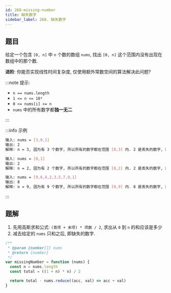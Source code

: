 ```yaml
---
id: 268-missing-number
title: 缺失数字
sidebar_label: 268. 缺失数字
---
```


## 题目

给定一个包含 `[0, n]` 中 `n` 个数的数组 `nums`, 找出 `[0, n]` 这个范围内没有出现在数组中的那个数.

**进阶**: 你能否实现线性时间复杂度, 仅使用额外常数空间的算法解决此问题?

:::note 提示:

- `n == nums.length`
- `1 <= n <= 10⁴`
- `0 <= nums[i] <= n`
- `nums` 中的所有数字都**独一无二**

:::

:::info 示例

```bash
输入: nums = [3,0,1]
输出: 2
解释: n = 3, 因为有 3 个数字, 所以所有的数字都在范围 [0,3] 内. 2 是丢失的数字, 因为它没有出现在 nums 中.
```

```bash
输入: nums = [0,1]
输出: 2
解释: n = 2, 因为有 2 个数字, 所以所有的数字都在范围 [0,2] 内. 2 是丢失的数字, 因为它没有出现在 nums 中.
```

```bash
输入: nums = [9,6,4,2,3,5,7,0,1]
输出: 8
解释: n = 9, 因为有 9 个数字, 所以所有的数字都在范围 [0,9] 内. 8 是丢失的数字, 因为它没有出现在 nums 中.
```

:::

## 题解

1. 先用高斯求和公式: `(首项 + 末项) * 项数 / 2`, 求出从 `0` 到 `n` 的和应该是多少
2. 减去给定的 `nums` 只和之后, 即缺失的数字.

```ts
/**
 * @param {number[]} nums
 * @return {number}
 */
var missingNumber = function (nums) {
  const n = nums.length
  const total = ((1 + n) * n) / 2

  return total - nums.reduce((acc, val) => acc + val)
}
```
